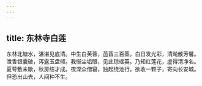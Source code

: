 ```yaml
---
---
---
```

title: 东林寺白莲
---



东林北塘水，湛湛见底清。中生白芙蓉，菡萏三百茎。白日发光彩，清飚散芳馨。泄香银囊破，泻露玉盘倾。我惭尘垢眼，见此琼瑶英。乃知红莲花，虚得清净名。夏萼敷未歇，秋房结才成。夜深众僧寝，独起绕池行。欲收一颗子，寄向长安城。但恐出山去，人间种不生。